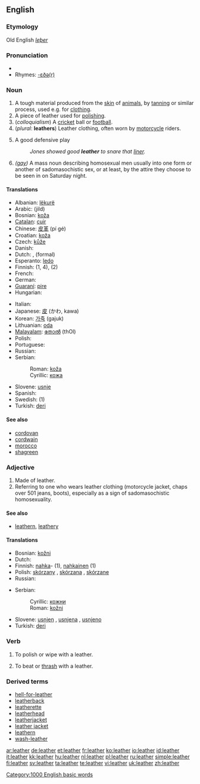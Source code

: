 {{wikipedia}}
==English==

===Etymology===
Old English ''[[leþer]]''

===Pronunciation===
* {{audio|en-us-leather.ogg|Audio (US)}}
* Rhymes: [[Rhymes:English:-ɛðə(r)|-ɛðə(r)]]

===Noun===
{{en-noun|s|-}}

# A tough material produced from the [[skin]] of [[animal]]s, by [[tan]]ning or similar process, used e.g. for [[clothing]].
# A piece of leather used for [[polish]]ing.
# (''colloquialism'') A [[cricket]] ball or [[football]].
# (''plural'': '''leathers''') Leather clothing, often worn by [[motorcycle]] riders.
# {{baseball}} A good defensive play
#: ''Jones showed good '''leather''' to snare that [[liner]].''
# ''([[gay]])'' A mass noun describing homosexual men usually into one form or another of sadomasochistic sex, or at least, by the attire they choose to be seen in on Saturday night.

====Translations====
{{trans-top|material produced by tanning animal skin}}
* Albanian: [[lëkurë]]
* Arabic: {{Arab|[[جلد]]}} (jild) {{m}}
* Bosnian: [[koža#Bosnian|koža]] {{f}}
* [[Catalan]]: [[cuir]] {{m}}
* Chinese: [[皮革]] (pí gé)
* Croatian: [[koža]] {{f}}
* Czech: [[kůže]] {{f}}
* Danish: {{t|da|læder|n}}
* Dutch: {{t|nl|leer|n}}, {{t|nl|leder|n}} (formal)
* Esperanto: [[ledo]]
* Finnish: {{t|fi|nahka}} (1, 4), {{t|fi|säämiskä}} (2)
* French: {{t|fr|cuir|m}}
* German: {{t|de|Leder|n}}
* [[Guaraní]]: [[pire]]
* Hungarian: {{t|hu|bőr}}
{{trans-mid}}
* Italian: {{t|it|cuoio|m}}
* Japanese: [[皮]] (かわ, kawa)
* Korean: [[가죽]] (gajuk)
* Lithuanian: [[oda]] {{f}}
* [[Malayalam]]: [[തോല്‍]] (thOl)
* Polish: {{t|pl|skóra|f}}
* Portuguese: {{t|pt|couro|m}}
* Russian: {{t|ru|кожа|tr=kóža|f}}
* Serbian:
*: Roman: [[koža#Serbian|koža]] {{f}}
*: Cyrillic: [[кожа#Serbian|кожа]] {{f}}
* Slovene: [[usnje]] {{n}}
* Spanish: {{t|es|cuero|m}}
* Swedish: {{t|sv|läder|n}} (1)
* Turkish: [[deri]]
{{trans-bottom}}

====See also====
* [[cordovan]]
* [[cordwain]]
* [[morocco]]
* [[shagreen]]

===Adjective===
{{en-adj|-|-}}

# Made of leather.
# Referring to one who wears leather clothing (motorcycle jacket, chaps over 501 jeans, boots), especially as a sign of sadomasochistic homosexuality.

====See also====
* [[leathern]], [[leathery]]

====Translations====
{{trans-top|made of leather}}
* Bosnian: [[kožni#Bosnian|kožni]] {{m}}
* Dutch: {{t|nl|leren}}
* Finnish: [[nahka]]- (1), [[nahkainen]] (1)
* Polish: [[skórzany]] {{m}}, [[skórzana]] {{f}}, [[skórzane]] {{n}}
* Russian: {{t|ru|кожаный|tr=kóžanyj}}
{{trans-mid}}
* Serbian:
*: Cyrillic: [[кожни#Serbian|кожни]] {{m}}
*: Roman: [[kožni#Serbian|kožni]] {{m}}
* Slovene: [[usnjen]] {{m}}, [[usnjena]] {{f}}, [[usnjeno]] {{n}}
* Turkish: [[deri]]
{{trans-bottom}}

===Verb===
{{en-verb|leathers|leathering|leathered}}

# {{rfv-sense}} To polish or wipe with a leather.
# {{rfv-sense}} To beat or [[thrash]] with a leather.

===Derived terms===
* [[hell-for-leather]]
* [[leatherback]]
* [[leatherette]]
* [[leatherhead]]
* [[leatherjacket]]<!--a type of fish-->
* [[leather jacket]]<!--a jacket made of leather-->
* [[leathern]]
* [[wash-leather]]

[[Category:1000 English basic words]]

[[ar:leather]]
[[de:leather]]
[[et:leather]]
[[fr:leather]]
[[ko:leather]]
[[io:leather]]
[[id:leather]]
[[it:leather]]
[[kk:leather]]
[[hu:leather]]
[[nl:leather]]
[[pl:leather]]
[[ru:leather]]
[[simple:leather]]
[[fi:leather]]
[[sv:leather]]
[[ta:leather]]
[[te:leather]]
[[vi:leather]]
[[uk:leather]]
[[zh:leather]]